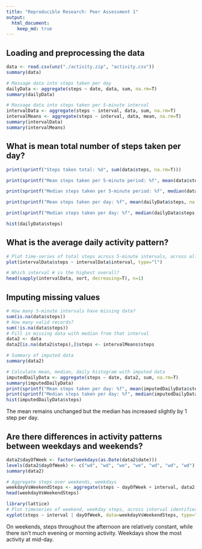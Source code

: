 ```yaml
---
title: "Reproducible Research: Peer Assessment 1"
output: 
  html_document:
    keep_md: true
---
```



## Loading and preprocessing the data

```r
data <- read.csv(unz("./activity.zip", "activity.csv"))
summary(data)
```

```r
# Massage data into steps taken per day
dailyData <- aggregate(steps ~ date, data, sum, na.rm=T)
summary(dailyData)
```

```r
# Massage data into steps taken per 5-minute interval
intervalData <- aggregate(steps ~ interval, data, sum, na.rm=T)
intervalMeans <- aggregate(steps ~ interval, data, mean, na.rm=T)
summary(intervalData)
summary(intervalMeans)
```

## What is mean total number of steps taken per day?

```r
print(sprintf("Steps taken total: %d", sum(data$steps, na.rm=T)))

print(sprintf("Mean steps taken per 5-minute period: %f", mean(data$steps, na.rm=T)))

print(sprintf("Median steps taken per 5-minute period: %f", median(data$steps, na.rm=T)))

print(sprintf("Mean steps taken per day: %f", mean(dailyData$steps, na.rm=T)))

print(sprintf("Median steps taken per day: %f", median(dailyData$steps, na.rm=T)))

hist(dailyData$steps)
```

## What is the average daily activity pattern?


```r
# Plot time-series of total steps across 5-minute intervals, across all days
plot(intervalData$steps ~ intervalData$interval, type="l")
```

```r
# Which interval # is the highest overall?
head(sapply(intervalData, sort, decreasing=T), n=1)
```

## Imputing missing values

```r
# How many 5-minute intervals have missing data?
sum(is.na(data$steps))
# How many valid records?
sum(!is.na(data$steps))
# Fill in missing data with median from that interval
data2 <- data
data2[is.na(data2$steps),]$steps <- intervalMeans$steps

# Summary of imputed data
summary(data2)

# Calculate mean, median, daily histogram with imputed data
imputedDailyData <- aggregate(steps ~ date, data2, sum, na.rm=T)
summary(imputedDailyData)
print(sprintf("Mean steps taken per day: %f", mean(imputedDailyData$steps, na.rm=T)))
print(sprintf("Median steps taken per day: %f", median(imputedDailyData$steps, na.rm=T)))
hist(imputedDailyData$steps)
```

The mean remains unchanged but the median has increased slightly by 1 step per day.


## Are there differences in activity patterns between weekdays and weekends?

```r
data2$dayOfWeek <- factor(weekdays(as.Date(data2$date)))
levels(data2$dayOfWeek) <- c("wd", "wd", "we", "we", "wd", "wd", "wd")
summary(data2)

# Aggregate steps over weekends, weekdays
weekdayVsWeekendSteps <- aggregate(steps ~ dayOfWeek + interval, data2, sum, na.rm=T)
head(weekdayVsWeekendSteps)
```

```r
library(lattice)
# Plot timeseries of weekend, weekday steps, across interval identifier
xyplot(steps ~ interval | dayOfWeek, data=weekdayVsWeekendSteps, type="l", layout=c(1,2))
```

On weekends, steps throughout the afternoon are relatively constant, while there isn't much evening or morning activity. Weekdays show the most activity at mid-day.